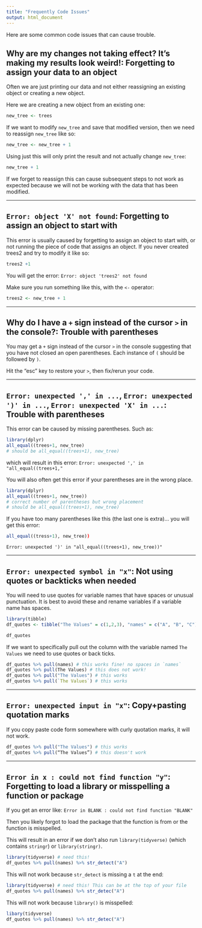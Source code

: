```yaml
---
title: "Frequently Code Issues"
output: html_document
---
```


Here are some common code issues that can cause trouble.

## **Why are my changes not taking effect? It's making my results look weird!: Forgetting to assign your data to an object**

Often we are just printing our data and not either reassigning an existing object or creating a new object.

Here we are creating a new object from an existing one:

```r
new_tree <- trees
```


If we want to modify `new_tree` and save that modified version, then we need to reassign `new_tree` like so:

```r
new_tree <- new_tree + 1
```

Using just this will only print the result and not actually change `new_tree`:

```r
new_tree + 1
```

If we forget to reassign this can cause subsequent steps to not work as expected because we will not be working with the data that has been modified.

***


## **`Error: object 'X' not found`: Forgetting to assign an object to start with**

This error is usually caused by forgetting to assign an object to start with, or not running the piece of code that assigns an object. If you never created trees2 and try to modify it like so:

```r
trees2 +1
```

You will get the error:
`Error: object 'trees2' not found`

Make sure you run something like this, with the `<-` operator:

```r
trees2 <- new_tree + 1
```

***


## **Why do I have a `+`  sign instead of the cursor `>` in the console?: Trouble with parentheses**

You may get a `+`  sign instead of the cursor `>` in the console suggesting that you have not closed an open parentheses. Each instance of `(` should be followed by `)`. 

Hit the "esc" key to restore your `>`, then fix/rerun your code.

***


## **`Error: unexpected ',' in ...`, `Error: unexpected ')' in ...`, `Error: unexpected 'X' in ...`: Trouble with parentheses**

This error can be caused by missing parentheses. Such as:

```r
library(dplyr)
all_equal((trees+1, new_tree)
# should be all_equal((trees+1), new_tree)
```
 which will result in this error:
 `Error: unexpected ',' in "all_equal((trees+1,"`
 
You will also often get this error if your parentheses are in the wrong place.

```r
library(dplyr)
all_equal((trees+1, new_tree))
# correct number of parentheses but wrong placement
# should be all_equal((trees+1), new_tree)
```
 
If you have too many parentheses like this (the last one is extra)... you will get this error:
```r
all_equal((tress+1), new_tree))
```
`Error: unexpected ')' in "all_equal((trees+1), new_tree))"`

***

## **`Error: unexpected symbol in "x"`: Not using quotes or backticks when needed**  

You will need to use quotes for variable names that have spaces or unusual punctuation. It is best to avoid these and rename variables if a variable name has spaces.

```r
library(tibble)
df_quotes <- tibble("The Values" = c(1,2,3), "names" = c("A", "B", "C"))
```

```r
df_quotes

```
If we want to specifically pull out the column with the variable named `The Values` we need to use quotes or back ticks.

```r
df_quotes %>% pull(names) # this works fine! no spaces in `names`
df_quotes %>% pull(The Values) # this does not work!
df_quotes %>% pull("The Values") # this works
df_quotes %>% pull(`The Values`) # this works
```
***

## **`Error: unexpected input in "x"`: Copy+pasting quotation marks**

If you copy paste code form somewhere with curly quotation marks, it will not work.

```r
df_quotes %>% pull("The Values") # this works
df_quotes %>% pull(“The Values”) # this doesn't work
```

***

## **`Error in x : could not find function "y"`: Forgetting to load a library or misspelling a function or package**


If you get an error like:
`Error in BLANK : could not find function "BLANK"`

Then you likely forgot to load the package that the function is from or the function is misspelled. 

This will result in an error if we don't also run `library(tidyverse)` (which contains `stringr`) or `library(stringr)`. 

```r
library(tidyverse) # need this!
df_quotes %>% pull(names) %>% str_detect("A")
```

This will not work because `str_detect` is missing a `t` at the end:

```r
library(tidyverse) # need this! This can be at the top of your file
df_quotes %>% pull(names) %>% str_detec("A")
```

This will not work because `library()` is misspelled:

```r
libary(tidyverse)
df_quotes %>% pull(names) %>% str_detec("A")
```
